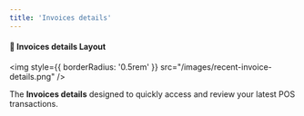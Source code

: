 ```yaml
---
title: 'Invoices details'
---
```


#### 🧾 Invoices details Layout


<img
  style={{ borderRadius: '0.5rem' }}
  src="/images/recent-invoice-details.png"
/>


The **Invoices details** designed to quickly access and review your latest POS transactions.
